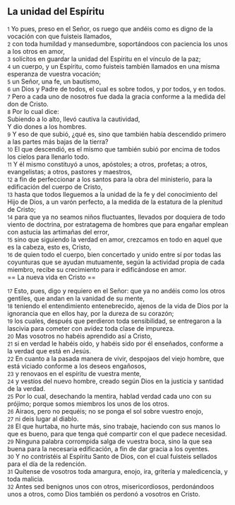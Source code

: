 == La unidad del Espíritu ==

{{anchor|1}} <small>1</small> Yo pues, preso en el Señor, os ruego que andéis como es digno de la vocación con que fuisteis llamados,<br>
{{anchor|2}} <small>2</small> con toda humildad y mansedumbre, soportándoos con paciencia los unos a los otros en amor,<br>
{{anchor|3}} <small>3</small> solícitos en guardar la unidad del Espíritu en el vínculo de la paz;<br>
{{anchor|4}} <small>4</small> un cuerpo, y un Espíritu, como fuisteis también llamados en una misma esperanza de vuestra vocación;<br>
{{anchor|5}} <small>5</small> un Señor, una fe, un bautismo,<br>
{{anchor|6}} <small>6</small> un Dios y Padre de todos, el cual es sobre todos, y por todos, y en todos.<br>
{{anchor|7}} <small>7</small> Pero a cada uno de nosotros fue dada la gracia conforme a la medida del don de Cristo.<br>
{{anchor|8}} <small>8</small> Por lo cual dice:<br>
Subiendo a lo alto, llevó cautiva la cautividad,<br>
Y dio dones a los hombres.<br>
{{anchor|9}} <small>9</small> Y eso de que subió, ¿qué es, sino que también había descendido primero a las partes más bajas de la tierra?<br>
{{anchor|10}} <small>10</small> El que descendió, es el mismo que también subió por encima de todos los cielos para llenarlo todo.<br>
{{anchor|11}} <small>11</small> Y él mismo constituyó a unos, apóstoles; a otros, profetas; a otros, evangelistas; a otros, pastores y maestros,<br>
{{anchor|12}} <small>12</small> a fin de perfeccionar a los santos para la obra del ministerio, para la edificación del cuerpo de Cristo,<br>
{{anchor|13}} <small>13</small> hasta que todos lleguemos a la unidad de la fe y del conocimiento del Hijo de Dios, a un varón perfecto, a la medida de la estatura de la plenitud de Cristo;<br>
{{anchor|14}} <small>14</small> para que ya no seamos niños fluctuantes, llevados por doquiera de todo viento de doctrina, por estratagema de hombres que para engañar emplean con astucia las artimañas del error,<br>
{{anchor|15}} <small>15</small> sino que siguiendo la verdad en amor, crezcamos en todo en aquel que es la cabeza, esto es, Cristo,<br>
{{anchor|16}} <small>16</small> de quien todo el cuerpo, bien concertado y unido entre sí por todas las coyunturas que se ayudan mutuamente, según la actividad propia de cada miembro, recibe su crecimiento para ir edificándose en amor.<br>
== La nueva vida en Cristo ==

{{anchor|17}} <small>17</small> Esto, pues, digo y requiero en el Señor: que ya no andéis como los otros gentiles, que andan en la vanidad de su mente,<br>
{{anchor|18}} <small>18</small> teniendo el entendimiento entenebrecido, ajenos de la vida de Dios por la ignorancia que en ellos hay, por la dureza de su corazón;<br>
{{anchor|19}} <small>19</small> los cuales, después que perdieron toda sensibilidad, se entregaron a la lascivia para cometer con avidez toda clase de impureza.<br>
{{anchor|20}} <small>20</small> Mas vosotros no habéis aprendido así a Cristo,<br>
{{anchor|21}} <small>21</small> si en verdad le habéis oído, y habéis sido por él enseñados, conforme a la verdad que está en Jesús.<br>
{{anchor|22}} <small>22</small> En cuanto a la pasada manera de vivir, despojaos del viejo hombre, que está viciado conforme a los deseos engañosos,<br>
{{anchor|23}} <small>23</small> y renovaos en el espíritu de vuestra mente,<br>
{{anchor|24}} <small>24</small> y vestíos del nuevo hombre, creado según Dios en la justicia y santidad de la verdad.<br>
{{anchor|25}} <small>25</small> Por lo cual, desechando la mentira, hablad verdad cada uno con su prójimo; porque somos miembros los unos de los otros.<br>
{{anchor|26}} <small>26</small> Airaos, pero no pequéis; no se ponga el sol sobre vuestro enojo,<br>
{{anchor|27}} <small>27</small> ni deis lugar al diablo.<br>
{{anchor|28}} <small>28</small> El que hurtaba, no hurte más, sino trabaje, haciendo con sus manos lo que es bueno, para que tenga qué compartir con el que padece necesidad.<br>
{{anchor|29}} <small>29</small> Ninguna palabra corrompida salga de vuestra boca, sino la que sea buena para la necesaria edificación, a fin de dar gracia a los oyentes.<br>
{{anchor|30}} <small>30</small> Y no contristéis al Espíritu Santo de Dios, con el cual fuisteis sellados para el día de la redención.<br>
{{anchor|31}} <small>31</small> Quítense de vosotros toda amargura, enojo, ira, gritería y maledicencia, y toda malicia.<br>
{{anchor|32}} <small>32</small> Antes sed benignos unos con otros, misericordiosos, perdonándoos unos a otros, como Dios también os perdonó a vosotros en Cristo.<br>
